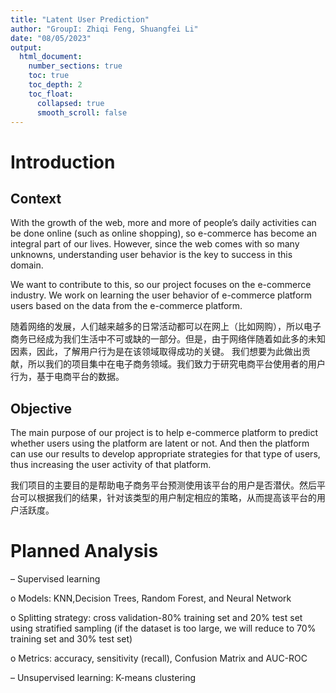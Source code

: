 ```yaml
---
title: "Latent User Prediction"
author: "GroupI: Zhiqi Feng, Shuangfei Li"
date: "08/05/2023"
output:
  html_document:
    number_sections: true
    toc: true
    toc_depth: 2
    toc_float:
      collapsed: true
      smooth_scroll: false
---
```


# Introduction

## Context

With the growth of the web, more and more of people's daily activities can be done online (such as online shopping), so e-commerce has become an integral part of our lives. However, since the web comes with so many unknowns, understanding user behavior is the key to success in this domain.

We want to contribute to this, so our project focuses on the e-commerce industry. We work on learning the user behavior of e-commerce platform users based on the data from the e-commerce platform.

随着网络的发展，人们越来越多的日常活动都可以在网上（比如网购），所以电子商务已经成为我们生活中不可或缺的一部分。但是，由于网络伴随着如此多的未知因素，因此，了解用户行为是在该领域取得成功的关键。 我们想要为此做出贡献，所以我们的项目集中在电子商务领域。我们致力于研究电商平台使用者的用户行为，基于电商平台的数据。

## Objective

The main purpose of our project is to help e-commerce platform to predict whether users using the platform are latent or not. And then the platform can use our results to develop appropriate strategies for that type of users, thus increasing the user activity of that platform.

我们项目的主要目的是帮助电子商务平台预测使用该平台的用户是否潜伏。然后平台可以根据我们的结果，针对该类型的用户制定相应的策略，从而提高该平台的用户活跃度。


# Planned Analysis

-- Supervised learning

o Models: KNN,Decision Trees, Random Forest, and Neural Network

o Splitting strategy: cross validation-80% training set and 20% test set using stratified sampling (if the dataset is too large, we will reduce to 70% training set and 30% test set)

o Metrics: accuracy, sensitivity (recall), Confusion Matrix and AUC-ROC

-- Unsupervised learning: K-means clustering
